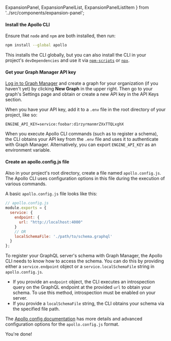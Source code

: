  ExpansionPanel,
  ExpansionPanelList,
  ExpansionPanelListItem
} from '../src/components/expansion-panel';

<ExpansionPanel title="How to configure an Apollo project">

<ExpansionPanelList>
<ExpansionPanelListItem number="1">

<h4>Install the Apollo CLI</h4>

Ensure that `node` and `npm` are both installed, then run:

```bash
npm install --global apollo
```

This installs the CLI globally, but you can also install the CLI in your project's `devDependencies` and use it via [`npm-scripts`](https://docs.npmjs.com/misc/scripts) or [`npx`](https://npm.im/npx).

</ExpansionPanelListItem>
<ExpansionPanelListItem number="2">

<h4>Get your Graph Manager API key</h4>

[Log in to Graph Manager](https://engine.apollographql.com) and create a graph for your organization (if you haven't yet) by clicking **New Graph** in the upper right. Then go to your graph's Settings page and obtain or create a new API key in the API Keys section.

When you have your API key, add it to a `.env` file in the root directory of your project, like so:

```
ENGINE_API_KEY=service:foobar:d1rzyrmanmrZXxTTQLxghX
```

When you execute Apollo CLI commands (such as to register a schema), the CLI obtains your API key from the `.env` file and uses it to authenticate with Graph Manager. Alternatively, you can export `ENGINE_API_KEY` as an environment variable.

</ExpansionPanelListItem>
<ExpansionPanelListItem number="3">

<h4>Create an apollo.config.js file</h4>

Also in your project's root directory, create a file named `apollo.config.js`. The Apollo CLI uses configuration options in this file during the execution of various commands.

A basic `apollo.config.js` file looks like this:

```js
// apollo.config.js
module.exports = {
  service: {
    endpoint: {
      url: "http://localhost:4000"
    }
    // OR
    localSchemaFile: './path/to/schema.graphql'
  }
};
```

To register your GraphQL server's schema with Graph Manager, the Apollo CLI needs to know how to access the schema. You can do this by providing either a `service.endpoint` object or a `service.localSchemaFile` string in `apollo.config.js`.

* If you provide an `endpoint` object, the CLI executes an introspection query on the GraphQL endpoint at the provided `url` to obtain your schema. To use this method, introspection must be enabled on your server.
* If you provide a `localSchemaFile` string, the CLI obtains your schema via the specified file path.

The [Apollo config documentation](https://www.apollographql.com/docs/references/apollo-config/) has more details and advanced configuration options for the `apollo.config.js` format.

</ExpansionPanelListItem>
<ExpansionPanelListItem number="check">
  You're done!
</ExpansionPanelListItem>
</ExpansionPanelList>

</ExpansionPanel>
